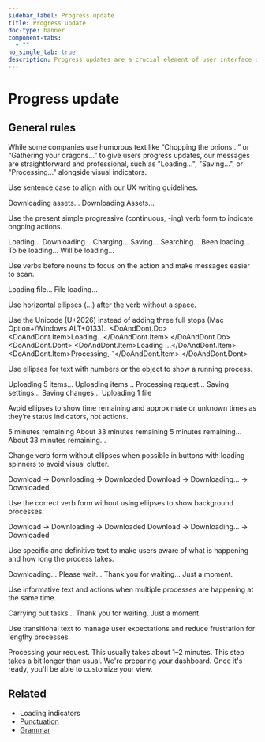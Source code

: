 ```yaml
---
sidebar_label: Progress update
title: Progress update
doc-type: banner
component-tabs:
  - ""
no_single_tab: true
description: Progress updates are a crucial element of user interface design, serving as a bridge between system processes and user understanding. They provide essential feedback during operations that require waiting time, helping users stay informed and confident that the system is actively working on their behalf.
---
```



# Progress update  

## General rules

While some companies use humorous text like “Chopping the onions…” or “Gathering your dragons…” to give users progress updates, our messages are straightforward and professional, such as "Loading…", "Saving…", or "Processing…" alongside visual indicators. 

Use sentence case to align with our UX writing guidelines. 

<DoAndDont>
	<DoAndDont.Do>
		<DoAndDont.Item>Downloading assets…</DoAndDont.Item>
	</DoAndDont.Do>
	<DoAndDont.Dont>
		<DoAndDont.Item>Downloading Assets...</DoAndDont.Item>
	</DoAndDont.Dont>
</DoAndDont>

Use the present simple progressive (continuous, -ing) verb form to indicate ongoing actions. 

<DoAndDont>
  <DoAndDont.Do>
    <DoAndDont.Item>Loading…</DoAndDont.Item>
    <DoAndDont.Item>Downloading…</DoAndDont.Item>
    <DoAndDont.Item>Charging…</DoAndDont.Item>
    <DoAndDont.Item>Saving…</DoAndDont.Item>
    <DoAndDont.Item>Searching…</DoAndDont.Item>
  </DoAndDont.Do>
  <DoAndDont.Dont>
    <DoAndDont.Item>Been loading…</DoAndDont.Item>
    <DoAndDont.Item>To be loading…</DoAndDont.Item>
    <DoAndDont.Item>Will be loading…</DoAndDont.Item>
  </DoAndDont.Dont>
</DoAndDont>

Use verbs before nouns to focus on the action and make messages easier to scan.  

<DoAndDont>
	<DoAndDont.Do>
		<DoAndDont.Item>Loading file…</DoAndDont.Item>
	</DoAndDont.Do>
	<DoAndDont.Dont>
		<DoAndDont.Item>File loading…</DoAndDont.Item>
	</DoAndDont.Dont>
</DoAndDont>

Use horizontal ellipses (…) after the verb without a space. 

Use the Unicode (U+2026) instead of adding three full stops (Mac Option+/Windows ALT+0133). 
<DoAndDont>
	<DoAndDont.Do>
		<DoAndDont.Item>Loading…</DoAndDont.Item>
	</DoAndDont.Do>
	<DoAndDont.Dont>
		<DoAndDont.Item>Loading ...</DoAndDont.Item>
		<DoAndDont.Item>Processing⋰</DoAndDont.Item>
	</DoAndDont.Dont>
</DoAndDont>

Use ellipses for text with numbers or the object to show a running process. 

<DoAndDont>
  <DoAndDont.Do>
    <DoAndDont.Item>Uploading 5 items…</DoAndDont.Item>
    <DoAndDont.Item>Uploading items…</DoAndDont.Item>
    <DoAndDont.Item>Processing request…</DoAndDont.Item>
    <DoAndDont.Item>Saving settings…</DoAndDont.Item>
    <DoAndDont.Item>Saving changes…</DoAndDont.Item>
  </DoAndDont.Do>
  <DoAndDont.Dont>
    <DoAndDont.Item>Uploading 1 file</DoAndDont.Item>
  </DoAndDont.Dont>
</DoAndDont>

Avoid ellipses to show time remaining and approximate or unknown times as they’re status indicators, not actions.  

<DoAndDont>
  <DoAndDont.Do>
    <DoAndDont.Item>5 minutes remaining</DoAndDont.Item>
    <DoAndDont.Item>About 33 minutes remaining</DoAndDont.Item>
  </DoAndDont.Do>
  <DoAndDont.Dont>
    <DoAndDont.Item>5 minutes remaining…</DoAndDont.Item>
    <DoAndDont.Item>About 33 minutes remaining…</DoAndDont.Item>
  </DoAndDont.Dont>
</DoAndDont>

Change verb form without ellipses when possible in buttons with loading spinners to avoid visual clutter.  

<DoAndDont>
	<DoAndDont.Do>
		<DoAndDont.Item>Download → Downloading → Downloaded</DoAndDont.Item>
	</DoAndDont.Do>
	<DoAndDont.Dont>
		<DoAndDont.Item>Download → Downloading… → Downloaded</DoAndDont.Item>
	</DoAndDont.Dont>
</DoAndDont>

Use the correct verb form without using ellipses to show background processes.  

<DoAndDont>
	<DoAndDont.Do>
		<DoAndDont.Item>Download → Downloading → Downloaded</DoAndDont.Item>
	</DoAndDont.Do>
	<DoAndDont.Dont>
		<DoAndDont.Item>Download → Downloading… → Downloaded</DoAndDont.Item>
	</DoAndDont.Dont>
</DoAndDont>

Use specific and definitive text to make users aware of what is happening and how long the process takes.  

<DoAndDont>
	<DoAndDont.Do>
		<DoAndDont.Item>Downloading…</DoAndDont.Item>
	</DoAndDont.Do>
	<DoAndDont.Dont>
		<DoAndDont.Item>Please wait…</DoAndDont.Item>
		<DoAndDont.Item>Thank you for waiting…</DoAndDont.Item>
		<DoAndDont.Item>Just a moment.</DoAndDont.Item>
	</DoAndDont.Dont>
</DoAndDont>

Use informative text and actions when multiple processes are happening at the same time.   

<DoAndDont>
  <DoAndDont.Do>
    <DoAndDont.Item>Carrying out tasks…</DoAndDont.Item>
  </DoAndDont.Do>
  <DoAndDont.Dont>
    <DoAndDont.Item>Thank you for waiting.</DoAndDont.Item>
    <DoAndDont.Item>Just a moment.</DoAndDont.Item>
  </DoAndDont.Dont>
</DoAndDont>

Use transitional text to manage user expectations and reduce frustration for lengthy processes.  

<DoAndDont>
  <DoAndDont.Do>
    <DoAndDont.Item>Processing your request. This usually takes about 1–2 minutes.</DoAndDont.Item>
    <DoAndDont.Item>This step takes a bit longer than usual.</DoAndDont.Item>
    <DoAndDont.Item>We're preparing your dashboard. Once it's ready, you'll be able to customize your view.</DoAndDont.Item>
  </DoAndDont.Do>
</DoAndDont>

## Related  

- Loading indicators
- [Punctuation](punctuation.md)
- [Grammar](grammar-and-vocabulary.md)